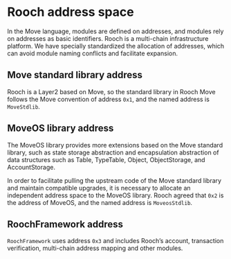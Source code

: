 # Rooch address space

In the Move language, modules are defined on addresses, and modules rely on addresses as basic identifiers. Rooch is a multi-chain infrastructure platform. We have specially standardized the allocation of addresses, which can avoid module naming conflicts and facilitate expansion.

## Move standard library address

Rooch is a Layer2 based on Move, so the standard library in Rooch Move follows the Move convention of address `0x1`, and the named address is `MoveStdlib`.

## MoveOS library address

The MoveOS library provides more extensions based on the Move standard library, such as state storage abstraction and encapsulation abstraction of data structures such as Table, TypeTable, Object, ObjectStorage, and AccountStorage.

In order to facilitate pulling the upstream code of the Move standard library and maintain compatible upgrades, it is necessary to allocate an independent address space to the MoveOS library. Rooch agreed that `0x2` is the address of MoveOS, and the named address is `MoveosStdlib`.

## RoochFramework address

`RoochFramework` uses address `0x3` and includes Rooch’s account, transaction verification, multi-chain address mapping and other modules.
